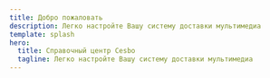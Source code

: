 ```yaml
---
title: Добро пожаловать
description: Легко настройте Вашу систему доставки мультимедиа
template: splash
hero:
  title: Справочный центр Cesbo
  tagline: Легко настройте Вашу систему доставки мультимедиа
---
```


<ProductLayout>
    <ProductCard
      title="Astra"
      description="Доступное ТВ вещание"
      mainLink="/ru/astra"
      links={{
        "/ru/astra/getting-started/install": "Установка",
        "/ru/astra/getting-started/features": "Документация"
      }}
    />
    <ProductCard
      title="Alta"
      description="Простое решение цифровой записи"
      mainLink="/ru/alta"
      links={{
        "/ru/alta/getting-started/install": "Установка"
      }}
    />
    <ProductCard
      title="Senta"
      description="Ваш стриминг на новом уровне"
      mainLink="/ru/senta"
      links={{
        "/ru/senta/getting-started/installation": "Установка",
        "/ru/senta/getting-started": "Документация"
      }}
    />
</ProductLayout>
<ProductCard
  title="База знаний"
  description="Изучите статьи и гайды на продвинутые темы"
  mainLink="/ru/misc"
  class="col-span-3"
/>
